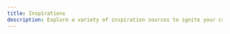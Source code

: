 ```yaml
---
title: Inspirations
description: Explore a variety of inspiration sources to ignite your creativity and enhance your design work.
---
```


<Cards>
  <CustomCard
    title="Awwwards"
    href="https://www.awwwards.com/"
    description="Awwwards are the Website Awards that recognize and promote the talent and effort of the best developers, designers and web agencies in the world."
    icon="/resources/inspirations/awwwards.svg"
  />
  <CustomCard
    title="Behance"
    href="https://www.behance.net/"
    description="Join 50M+ members in the world’s largest creative network to showcase work, find inspiration and get hired. Connect with top freelance talent across every creative field."
    icon="/resources/inspirations/behance.jpg"
  />
  <CustomCard
    title="calltoinspiration"
    href="https://calltoinspiration.com/"
    description="Call for inspiration using the purple hat for when you have inspiration blocks or need fresh new ideas. A great tool created by a deisnger for web professionals."
    icon="/resources/inspirations/calltoinspiration.png"
  />
  <CustomCard
    title="Dark"
    href="https://www.dark.design/"
    description="The best hand-picked dark themed websites on the internet. From designers for designers. Curated with love."
    icon="/resources/inspirations/dark.png"
  />
  <CustomCard
    title="Dribbble"
    href="https://dribbble.com/"
    description="Find Top Designers & Creative Professionals on Dribbble. We are where designers gain inspiration, feedback, community, and jobs. Your best resource to discover and connect with designers worldwide."
    icon="/resources/inspirations/dribbble.jpg"
  />
  <CustomCard
    title="Godly"
    href="https://godly.website/"
    description="Godly is a curation of the best web design inspiration, every day. Browse the best e-commerce websites, portfolio websites, animation websites and more."
    icon="/resources/inspirations/godly.png"
  />
  <CustomCard
    title="Httpster"
    href="https://httpster.net/"
    description="The best  website design inspiration. Get inspired by our gallery of creative design ideas and great examples of beautiful award-winning sites."
    icon="/resources/inspirations/httpster.svg"
  />
  <CustomCard
    title="Mobbin"
    href="https://mobbin.com/"
    description="Save hours of UI & UX research with our library of 300,000+ fully searchable mobile & web app screenshots."
    icon="/resources/inspirations/mobbin.svg"
  />
  <CustomCard
    title="Muzli"
    href="https://muz.li/"
    description="Designers’ Secret Source=all the design inspiration from the world in one place. Served fresh."
    icon="/resources/inspirations/muzli.png"
  />
  <CustomCard
    title="Pinterest"
    href="https://ph.pinterest.com/"
    description="Discover recipes, home ideas, style inspiration and other ideas to try."
    icon="/resources/inspirations/pinterest.png"
  />
  <CustomCard
    title="SEESAW"
    href="https://www.seesaw.website/"
    description="Curation of the best web design inspiration, updated daily."
    icon="/resources/inspirations/seesaw.png"
  />
  <CustomCard
    title="Supahero"
    href="https://www.supahero.io/"
    description="Explore a handpicked library of stunning website hero sections designed to captivate and engage. Discover inspiring, high-quality hero designs for every niche and style—perfect for elevating your next web project."
    icon="/resources/inspirations/supahero.png"
  />
</Cards>
